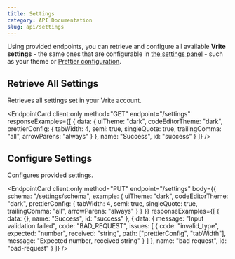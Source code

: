 ```yaml
---
title: Settings
category: API Documentation
slug: api/settings
---
```



Using provided endpoints, you can retrieve and configure all available **Vrite settings** - the same ones that are configurable in [the settings panel](/settings) - such as your theme or [Prettier configuration](https://prettier.io/docs/en/options.html).

## Retrieve All Settings

Retrieves all settings set in your Vrite account.

<EndpointCard
  client:only
  method="GET"
  endpoint="/settings"
  responseExamples={[
    {
      data: {
        uiTheme: "dark",
        codeEditorTheme: "dark",
        prettierConfig: {
          tabWidth: 4,
          semi: true,
          singleQuote: true,
          trailingComma: "all",
          arrowParens: "always"
        }
      },
      name: "Success",
      id: "success"
    }
  ]}
/>

## Configure Settings

Configures provided settings.

<EndpointCard
  client:only
  method="PUT"
  endpoint="/settings"
  body={{
    schema: "/settings/schema",
    example: {
      uiTheme: "dark",
      codeEditorTheme: "dark",
      prettierConfig: {
        tabWidth: 4,
        semi: true,
        singleQuote: true,
        trailingComma: "all",
        arrowParens: "always"
      }
    }
  }}
  responseExamples={[
    { data: {}, name: "Success", id: "success" },
    {
      data: {
        message: "Input validation failed",
        code: "BAD_REQUEST",
        issues: [
          {
            code: "invalid_type",
            expected: "number",
            received: "string",
            path: ["prettierConfig", "tabWidth"],
            message: "Expected number, received string"
          }
        ]
      },
      name: "bad request",
      id: "bad-request"
    }
  ]}
/>

